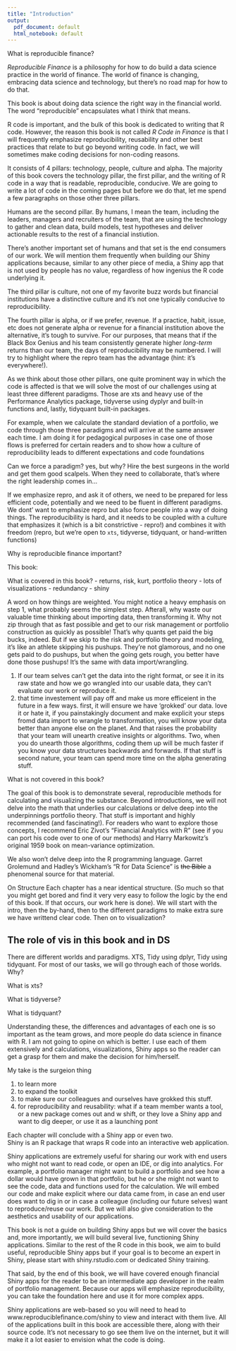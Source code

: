 ```yaml
---
title: "Introduction"
output:
  pdf_document: default
  html_notebook: default
---
```


What is reproducible finance? 

*Reproducible Finance* is a philosophy for how to do build a data science practice in the world of finance. The world of finance is changing, embracing data science and technology, but there's no road map for how to do that.


This book is about doing data science the right way in the financial world. The word "reproducible" encapsulates what I think that means.

R code is important, and the bulk of this book is dedicated to writing that R code. However, the reason this book is not called *R Code in Finance* is that I will frequently emphasize reproducibility, reusability and other best practices that relate to but go beyond writing code. In fact, we will sometimes make coding decisions for non-coding reasons. 


It consists of 4 pillars: technology, people, culture and alpha. The majority of this book covers the technology pillar, the first pillar, and the writing of R code in a way that is readable, reproducible, conducive. We are going to write a lot of code in the coming pages but before we do that, let me spend a few paragraphs on those other three pillars.

Humans are the second pillar. By humans, I  mean the team, including the leaders, managers and recruiters of the team, that are using the technology to gather and clean data, build models, test hypotheses and deliver actionable results to the rest of a financial instiution.  

There's another important set of humans and that set is the end consumers of our work. We will mention them frequently when building our Shiny applications because, similar to any other piece of media, a Shiny app that is not used by people has no value, regardless of how ingenius the R code underlying it. 

The third pillar is culture, not one of my favorite buzz words but financial institutions have a distinctive culture and it's not one typically conducive to reproducibility. 

The fourth pillar is alpha, or if we prefer, revenue. If a practice, habit, issue, etc does not generate alpha or revenue for a financial institution above the alternative, it's tough to survive. For our purposes, that means that if the Black Box Genius and his team consistently generate higher *long-term* returns than our team, the days of reproducibility may be numbered. I will try to highlight where the repro team has the advantage (hint: it's everywhere!). 

As we think about those other pillars, one quite prominent way in which the code is affected is that we will solve the most of our challenges using at least three different paradigms. Those are xts and heavy use of the Performance Analytics package, tidyverse using dyplyr and built-in functions and, lastly, tidyquant built-in packages. 


For example, when we calculate the standard deviation of a portfolio, we code through those three paradigms and will arrive at the same answer each time. I am doing it for pedagogical purposes in case one of those flows is preferred for certain readers and to show how a culture of reproducibility leads to different expectations and code foundations

Can we force a paradigm? yes, but why? Hire the best surgeons in the world and get them good scalpels. When they need to collaborate, that's where the right leadership comes in...

If we emphasize repro, and ask it of others, we need to be prepared for less efficient code, potentially and we need to be fluent in different paradigms. We dont' want to emphasize repro but also force people into a way of doing things. The reproducibility is hard, and it needs to be coupled with a culture that emphasizes it (which is a bit constrictive - repro!) and combines it with freedom (repro, but we're open to `xts`, tidyverse, tidyquant, or hand-written functions)


Why is reproducible finance important? 

This book: 

What is covered in this book? 
- returns, risk, kurt, portfolio theory
- lots of visualizations
- redundancy
- shiny

A word on how things are weighted. You might notice a heavy emphasis on step 1, what probably seems the simplest step. Afterall, why waste our valuable time thinking about importing data, then transforming it. Why not zip through that as fast possible and get to our risk management or portfolio construction as quickly as possible! That's why quants get paid the big bucks, indeed. But if we skip to the risk and portfolio theory and modeling, it's like an athlete skipping his pushups. They're not glamorous, and no one gets paid to do pushups, but when the going gets rough, you better have done those pushups! It's the same with data import/wrangling. 


1) If our team selves can't get the data into the right format, or see it in its raw state and how we go wrangled into our usable data, they can't evaluate our work or reproduce it. 
2) that time investement will pay off and make us more efficeient in the future in a few ways. first, it will ensure we have 'grokked' our data. love it or hate it, if you painstakingly document and make explicit your steps fromd data import to wrangle to transformation, you will know your data better than anyone else on the planet. And that raises the probability that your team will unearth creative insights or algorithms. Two, when you do unearth those algorithms, coding them up will be much faster if you know your data structures backwards and forwards. If that stuff is second nature, your team can spend more time on the alpha generating stuff. 

What is not covered in this book? 

The goal of this book is to demonstrate several, reproducible methods for calculating and visualizing the substance. Beyond introductions, we will not delve into the math that underlies our calculations or delve deep into the underpinnings portfolio theory. That stuff is important and highly recommended (and fascinating!). For readers who want to explore those concepts, I recommend Eric Zivot's "Financial Analytics with R" (see if you can port his code over to one of our methods) and Harry Markowitz's original 1959 book on mean-variance optimization. 

We also won't delve deep into the R programming language. Garret Grolemund and Hadley's Wickham's "R for Data Science" is ~~the Bible~~ a phenomenal source for that material.

On Structure
Each chapter has a near identical structure. (So much so that you might get bored and find it very very easy to follow the logic by the end of this book. If that occurs, our work here is done). 
We will start with the intro, then the by-hand, then to the different paradigms to make extra sure we have writtend clear code. Then on to visualization? 

## The role of vis in this book and in DS


There are different worlds and paradigms. XTS, Tidy using dplyr, Tidy using tidyquant. For most of our tasks, we will go through each of those worlds. Why?

What is xts? 

What is tidyverse? 

What is tidyquant? 

Understanding these, the differences and advantages of each one is so important as the team grows, and more people do data science in finance with R. I am not going to opine on which is better. I use each of them extensively and calculations, visualizations, Shiny apps so the reader can get a grasp for them and make the decision for him/herself. 

My take is the surgeion thing

1) to learn more
2) to expand the toolkit
3) to make sure our colleagues and ourselves have grokked this stuff. 
4) for reproducibility and reusability: what if a team member wants a tool, or a new package comes out and w shift, or they love a Shiny app and want to dig deeper, or use it as a launching pont

Each chapter will conclude with a Shiny app or even two.  
Shiny is an R package that wraps R code into an interactive web application.   

Shiny applications are extremely useful for sharing our work with end users who might not want to read code, or open an IDE, or dig into analytics.  For example, a portfolio manager might want to build a portfolio and see how a dollar would have grown in that portfolio, but he or she might not want to see the code, data and functions used for the calculation.  We will  embed our code and make explicit where our data came from, in case an end user does want to dig in or in case a colleague (including our future selves) want to reproduce/reuse our work. But we will also give consideration to the aesthetics and usability of our applications.

This book is not a guide on building Shiny apps but we will cover the basics and, more importantly, we will build several live, functioning Shiny applications. Similar to the rest of the R code in this book, we aim to build useful, reproducible Shiny apps but if your goal is to become an expert in Shiny, please start with shiny.rstudio.com or dedicated Shiny training.  

That said, by the end of this book, we will have covered enough financial Shiny apps for the reader to be an intermediate app developer in the realm of portfolio management. Because our apps will emphasize reproducibility, you can take the foundation here and use it for more complex apps.

Shiny applications are web-based so you will need to head to www.reproduciblefinance.com/shiny to view and interact with them live. All of the applications built in this book are accessible there, along with their source code. It's not necessary to go see them live on the internet, but it will make it a lot easier to envision what the code is doing. 
